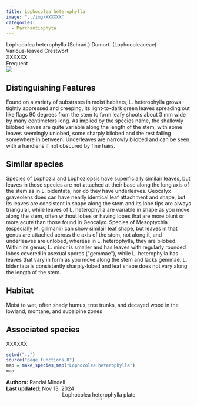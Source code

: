 ```yaml
---
title: Lophocolea heterophylla
image: "../img/XXXXXX"
categories:
  - Marchantiophyta
---
```


<div class="info-panel">
 <div class="info-top">
  <div class="taxon-scientific"><span class="taxon-name">Lophocolea heterophylla</span> <span class="taxon-authority">(Schrad.) Dumort.</span> <span class="taxon-family">(Lophocoleaceae)</span></div>
  <div class="taxon-common">Various-leaved Crestwort</div>
 </div>
 <div class="info-bottom">
  <div class="taxon-qnd">XXXXXX</div>
  <div class="taxon-abundance">Frequent</div>
 </div>
</div>
<div class="imerss-content-frame">
 <div class="imerss-image-header">
  <div class="imerss-image-holder imerss-column-left" data-toggle="tooltip" style="background-image: url(../img/XXXXXX)" title="XXXXXX">
  </div>

  <div class="imerss-image-holder imerss-column-right" data-toggle="tooltip" style="background-image: url(../img/XXXXXX)" title="XXXXXX">
  </div>
 
 </div>
 <div class="imerss-content-lower">
  <div class="imerss-column-left">
  <div class="tab-microscope" data-micromodal-trigger="modal-plate">
  <img src="../img/bryo guide microscope.png"/>
  </div>

<h2>Distinguishing Features</h2>

Found on a variety of substrates in moist habitats, L. heterophylla grows tightly appressed and creeping, its light-to-dark green leaves spreading out like flags 90 degrees from the stem to form leafy shoots about 3 mm wide by many centimeters long. As implied by the species name, the shallowly bilobed leaves are quite variable along the length of the stem, with some leaves seemingly unlobed, some sharply bilobed and the rest falling somewhere in between. Underleaves are narrowly bilobed and can be seen with a handlens if not obscured by fine hairs. 

<h2>Similar species</h2>

Species of Lophozia and Lophoziopsis have superficially similair leaves, but leaves in those species are not attached at their base along the long axis of the stem as in L. bidentata, nor do they have underleaves. Geocalyx graveolens does can have nearly identical leaf attachment and shape, but its leaves are consistent in shape along the stem and its lobe tips are always triangular, while leaves of L. heterophylla are variable in shape as you move along the stem, often without lobes or having lobes that are more blunt or more acute than those found in Geocalyx. Species of Mesoptychia (especially M. gillmanii) can show similair leaf shape, but leaves in that genus are attached across the axis of the stem, not along it, and underleaves are unlobed, whereas in L. heterophylla, they are bilobed. Within its genus, L. minor is smaller and has leaves with regularly rounded lobes covered in asexual spores (&quot;gemmae&quot;), while L. heterophylla has leaves that vary in form as you move along the stem and lacks gemmae. L. bidentata is consistently sharply-lobed and leaf shape does not vary along the length of the stem. 

<h2>Habitat</h2>

Moist to wet, often shady humus, tree trunks, and decayed wood in the lowland, montane, and subalpine zones

<h2>Associated species</h2>

XXXXXX
</div>

<div class="imerss-column-right">

<div class="imerss-image-holder imerss-column-right" data-toggle="tooltip" style="background-image: url(../img/XXXXX)" title="XXXXX">
</div>

<div class="imerss-map-holder">
```r
setwd("..")
source("page_functions.R")
map = make_species_map("Lophocolea heterophylla")
map
```
</div>

</div>

</div>
</div>

<div class="taxon-footer">
 <div class="taxon-authors"><b>Authors:</b> <span>Randal Mindell</span></div>
 <div class="taxon-update"><b>Last updated:</b> <span>Nov 13, 2024</span></div>
</div>

<div class="modal micromodal-slide" id="modal-plate" aria-hidden="true">
 <div class="modal__overlay" tabindex="-1" data-micromodal-close>
  <div class="modal__container" role="dialog" aria-modal="true" aria-labelledby="modal-plate-title" >
   <header class="modal__header">
   <div class="modal__title" id="modal-plate-title">
  Lophocolea heterophylla plate
   </div>
   <button class="modal__close" aria-label="Close" data-micromodal-close></button>
   </header>
  <div class="modal__content" id="modal-plate-content">
   <div class="imerss-image-holder" data-toggle="tooltip" style="background-image: url(../img/XXXXX)" title="XXXXX">
  </div>
  </div>
  </div>
 </div>
</div>

<script src="../js/micromodal.min.js"></script>
<link href="../css/style-taxon.css" rel="stylesheet">
<link href="../css/micromodal.css" rel="stylesheet">

<script>
MicroModal.init();
</script>


